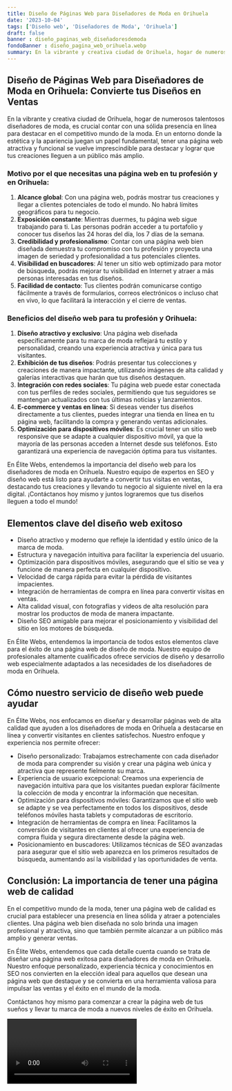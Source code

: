 ```yaml
---
title: Diseño de Páginas Web para Diseñadores de Moda en Orihuela
date: '2023-10-04'
tags: ['Diseño web', 'Diseñadores de Moda', 'Orihuela']
draft: false
banner : diseño_paginas_web_diseñadoresdemoda
fondoBanner : diseño_pagina_web_orihuela.webp
summary: En la vibrante y creativa ciudad de Orihuela, hogar de numerosos talentosos diseñadores de moda, es crucial contar con una sólida presencia en línea para destacar en el competitivo mundo de la moda. En un entorno donde la estética y la apariencia juegan un papel fundamental, tener una página web atractiva y funcional se vuelve imprescindible para destacar y lograr que tus creaciones lleguen a un público más amplio.
---
```


## Diseño de Páginas Web para Diseñadores de Moda en Orihuela: Convierte tus Diseños en Ventas

En la vibrante y creativa ciudad de Orihuela, hogar de numerosos talentosos diseñadores de moda, es crucial contar con una sólida presencia en línea para destacar en el competitivo mundo de la moda. En un entorno donde la estética y la apariencia juegan un papel fundamental, tener una página web atractiva y funcional se vuelve imprescindible para destacar y lograr que tus creaciones lleguen a un público más amplio.

### Motivo por el que necesitas una página web en tu profesión y en Orihuela:

1. **Alcance global**: Con una página web, podrás mostrar tus creaciones y llegar a clientes potenciales de todo el mundo. No habrá límites geográficos para tu negocio.
2. **Exposición constante**: Mientras duermes, tu página web sigue trabajando para ti. Las personas podrán acceder a tu portafolio y conocer tus diseños las 24 horas del día, los 7 días de la semana.
3. **Credibilidad y profesionalismo**: Contar con una página web bien diseñada demuestra tu compromiso con tu profesión y proyecta una imagen de seriedad y profesionalidad a tus potenciales clientes.
4. **Visibilidad en buscadores**: Al tener un sitio web optimizado para motor de búsqueda, podrás mejorar tu visibilidad en Internet y atraer a más personas interesadas en tus diseños.
5. **Facilidad de contacto**: Tus clientes podrán comunicarse contigo fácilmente a través de formularios, correos electrónicos o incluso chat en vivo, lo que facilitará la interacción y el cierre de ventas.

### Beneficios del diseño web para tu profesión y Orihuela:

1. **Diseño atractivo y exclusivo**: Una página web diseñada específicamente para tu marca de moda reflejará tu estilo y personalidad, creando una experiencia atractiva y única para tus visitantes.
2. **Exhibición de tus diseños**: Podrás presentar tus colecciones y creaciones de manera impactante, utilizando imágenes de alta calidad y galerías interactivas que harán que tus diseños destaquen.
3. **Integración con redes sociales**: Tu página web puede estar conectada con tus perfiles de redes sociales, permitiendo que tus seguidores se mantengan actualizados con tus últimas noticias y lanzamientos.
4. **E-commerce y ventas en línea**: Si deseas vender tus diseños directamente a tus clientes, puedes integrar una tienda en línea en tu página web, facilitando la compra y generando ventas adicionales.
5. **Optimización para dispositivos móviles**: Es crucial tener un sitio web responsive que se adapte a cualquier dispositivo móvil, ya que la mayoría de las personas acceden a Internet desde sus teléfonos. Esto garantizará una experiencia de navegación óptima para tus visitantes.

En Élite Webs, entendemos la importancia del diseño web para los diseñadores de moda en Orihuela. Nuestro equipo de expertos en SEO y diseño web está listo para ayudarte a convertir tus visitas en ventas, destacando tus creaciones y llevando tu negocio al siguiente nivel en la era digital. ¡Contáctanos hoy mismo y juntos lograremos que tus diseños lleguen a todo el mundo!

<GifSeo />

<Cta />

## Elementos clave del diseño web exitoso

- Diseño atractivo y moderno que refleje la identidad y estilo único de la marca de moda.
- Estructura y navegación intuitiva para facilitar la experiencia del usuario.
- Optimización para dispositivos móviles, asegurando que el sitio se vea y funcione de manera perfecta en cualquier dispositivo.
- Velocidad de carga rápida para evitar la pérdida de visitantes impacientes.
- Integración de herramientas de compra en línea para convertir visitas en ventas.
- Alta calidad visual, con fotografías y videos de alta resolución para mostrar los productos de moda de manera impactante.
- Diseño SEO amigable para mejorar el posicionamiento y visibilidad del sitio en los motores de búsqueda.

En Élite Webs, entendemos la importancia de todos estos elementos clave para el éxito de una página web de diseño de moda. Nuestro equipo de profesionales altamente cualificados ofrece servicios de diseño y desarrollo web especialmente adaptados a las necesidades de los diseñadores de moda en Orihuela.

## Cómo nuestro servicio de diseño web puede ayudar

En Élite Webs, nos enfocamos en diseñar y desarrollar páginas web de alta calidad que ayuden a los diseñadores de moda en Orihuela a destacarse en línea y convertir visitantes en clientes satisfechos. Nuestro enfoque y experiencia nos permite ofrecer:

- Diseño personalizado: Trabajamos estrechamente con cada diseñador de moda para comprender su visión y crear una página web única y atractiva que represente fielmente su marca.
- Experiencia de usuario excepcional: Creamos una experiencia de navegación intuitiva para que los visitantes puedan explorar fácilmente la colección de moda y encontrar la información que necesitan.
- Optimización para dispositivos móviles: Garantizamos que el sitio web se adapte y se vea perfectamente en todos los dispositivos, desde teléfonos móviles hasta tablets y computadoras de escritorio.
- Integración de herramientas de compra en línea: Facilitamos la conversión de visitantes en clientes al ofrecer una experiencia de compra fluida y segura directamente desde la página web.
- Posicionamiento en buscadores: Utilizamos técnicas de SEO avanzadas para asegurar que el sitio web aparezca en los primeros resultados de búsqueda, aumentando así la visibilidad y las oportunidades de venta.

## Conclusión: La importancia de tener una página web de calidad

En el competitivo mundo de la moda, tener una página web de calidad es crucial para establecer una presencia en línea sólida y atraer a potenciales clientes. Una página web bien diseñada no solo brinda una imagen profesional y atractiva, sino que también permite alcanzar a un público más amplio y generar ventas.

En Élite Webs, entendemos que cada detalle cuenta cuando se trata de diseñar una página web exitosa para diseñadores de moda en Orihuela. Nuestro enfoque personalizado, experiencia técnica y conocimientos en SEO nos convierten en la elección ideal para aquellos que desean una página web que destaque y se convierta en una herramienta valiosa para impulsar las ventas y el éxito en el mundo de la moda.

Contáctanos hoy mismo para comenzar a crear la página web de tus sueños y llevar tu marca de moda a nuevos niveles de éxito en Orihuela.

<Video />

<CtaBot job='Diseñadores de Moda' city='Orihuela'/>

<Gmaps query='Orihuela+españa+maps' />